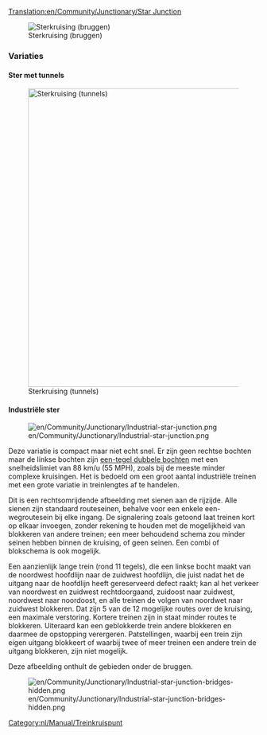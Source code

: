 [[Translation:en/Community/Junctionary/Star Junction]]

{{nl/Community/Junctionary/Kruispuntenmenu}}

[[File:en/Community/Junctionary/Star junction.png|none|frame|Sterkruising (bruggen)]]

{{nl/Community/Junctionary/Kruispuntcriteria|Gemiddeld|2|2|2|2|1|1|0|1|0|0|0||Defecte treinen hebben alleen effect op dat ene spoor.|
*Handelt een groot aantal treinen tegelijkertijd af.
*Sommige aftakkingen zijn korter dan andere, waardoor sommige treinen onnodig wachten.
'''Tips'''
*Start met het bouwen van de bruggen of tunnels.
*Pas de grootte aan zodat elke aftakking lang genoeg is voor een complete trein.
*Maak het kleiner. Je kunt een vierkant uitsparen onder de bruggen.
*Gebruik een combinatie van bruggen en tunnels om de brug-/tunnellengte tot rie tegels te beperken (including bruggehoofden of tunnelingangen)
*Benodigd gebied: 14 x 14
}}



===Variaties===

==== Ster met tunnels ====

[[File:en/Community/Junctionary/Star junction 2.png|none|thumb|600px|Sterkruising (tunnels)]]

==== Industriële ster ====

[[File:en/Community/Junctionary/Industrial-star-junction.png]]

Deze variatie is compact maar niet echt snel. Er zijn geen rechtse bochten maar de linkse bochten zijn [[nl/Manual/Game Mechanics/Main Page#treinen|een-tegel dubbele bochten]] met een snelheidslimiet van 88 km/u (55 MPH), zoals bij de meeste minder complexe kruisingen. Het is bedoeld om een groot aantal industriële treinen met een grote variatie in treinlengtes af te handelen. 

Dit is een rechtsomrijdende afbeelding met sienen aan de rijzijde. Alle sienen zijn standaard routeseinen, behalve voor een enkele een-wegroutesein bij elke ingang. De signalering zoals getoond laat treinen kort op elkaar invoegen, zonder rekening te houden met de mogelijkheid van blokkeren van andere treinen; een meer behoudend schema zou minder seinen hebben binnen de kruising, of geen seinen. Een combi of blokschema is ook mogelijk. 

Een aanzienlijk lange trein (rond 11 tegels), die een linkse bocht maakt van de noordwest hoofdlijn naar de zuidwest hoofdlijn, die juist nadat het de uitgang naar de hoofdlijn heeft gereserveerd defect raakt; kan al het verkeer van noordwest en zuidwest rechtdoorgaand, zuidoost naar zuidwest, noordwest naar noordoost, en alle treinen de volgen van noordwet naar zuidwest blokkeren. Dat zijn 5 van de 12 mogelijke routes over de kruising, een maximale verstoring. Kortere treinen zijn in staat minder routes te blokkeren. Uiteraard kan een geblokkerde trein andere blokkeren en daarmee de opstopping verergeren. Patstellingen, waarbij een trein zijn eigen uitgang blokkeert of waarbij twee of meer treinen een andere trein de uitgang blokkeren, zijn niet mogelijk. 

Deze afbeelding onthult de gebieden onder de bruggen. 

[[File:en/Community/Junctionary/Industrial-star-junction-bridges-hidden.png]]

{{nl/Community/Junctionary/Kruispuntcriteria|Gemiddeld|2|0|1|1|0|1|1|1|0|0|0||Defecte treinen hebben effect op circa 5/12 van de routes.|
* Kan worden gebruikt op een hoofdlijn.
* Benodigd gebied: 9 x 9}}

[[Category:nl/Manual/Treinkruispunt]]